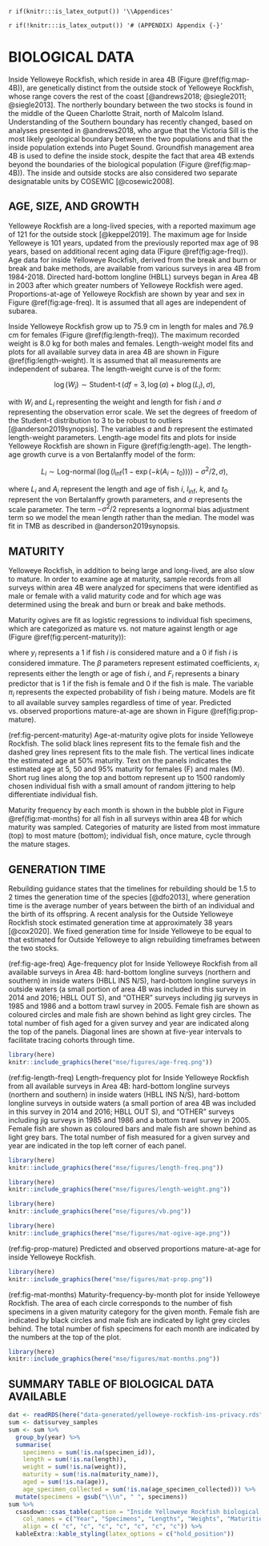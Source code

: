 \clearpage

`r if(knitr:::is_latex_output()) '\\Appendices'`

`r if(!knitr:::is_latex_output()) '# (APPENDIX) Appendix {-}'`

# BIOLOGICAL DATA {#app:biological-data}

Inside Yelloweye Rockfish, which reside in area 4B (Figure \@ref(fig:map-4B)), are genetically distinct from the outside stock of Yelloweye Rockfish, whose range covers the rest of the coast [@andrews2018; @siegle2011; @siegle2013]. The northerly boundary between the two stocks is found in the middle of the Queen Charlotte Strait, north of Malcolm Island. Understanding of the Southern boundary has recently changed, based on analyses presented in @andrews2018, who argue that the Victoria Sill is the most likely geological boundary between the two populations and that the inside population extends into Puget Sound. Groundfish management area 4B is used to define the inside stock, despite the fact that area 4B extends beyond the boundaries of the biological population (Figure \@ref(fig:map-4B)). The inside and outside stocks are also considered two separate designatable units by COSEWIC [@cosewic2008].

## AGE, SIZE, AND GROWTH {#sec:growth}

Yelloweye Rockfish are a long-lived species, with a reported maximum age of 121 for the outside stock [@keppel2019]. The maximum age for Inside Yelloweye is 101 years, updated from the previously reported max age of 98 years, based on additional recent aging data (Figure \@ref(fig:age-freq)). 
Age data for inside Yelloweye Rockfish, derived from the break and burn or break and bake methods, are available from various surveys in area 4B from 1984-2018.
Directed hard-bottom longline (HBLL) surveys began in Area 4B in 2003 after which greater numbers of Yelloweye Rockfish were aged.
Proportions-at-age of Yelloweye Rockfish are shown by year and sex in Figure \@ref(fig:age-freq). It is assumed that all ages are independent of subarea.

Inside Yelloweye Rockfish grow up to 75.9 cm in length for males and 76.9 cm for females (Figure \@ref(fig:length-freq)). The maximum recorded weight is 8.0 kg for both males and females. Length-weight model fits and plots for all available survey data in area 4B are shown in Figure \@ref(fig:length-weight). It is assumed that all measurements are independent of subarea. The length-weight curve is of the form:

$$
\log (W_i) \sim \operatorname{Student-t}(df = 3, \log(a) + b \log(L_i), \sigma),
$$

with $W_i$ and $L_i$ representing the weight and length for fish $i$ and $\sigma$ representing the observation error scale.
We set the degrees of freedom of the Student-t distribution to 3 to be robust to outliers [@anderson2019synopsis].
The variables $a$ and $b$ represent the estimated length-weight parameters.
Length-age model fits and plots for inside Yelloweye Rockfish are shown in Figure \@ref(fig:length-age). The length-age growth curve is a von Bertalanffy model of the form:

$$
L_i \sim \operatorname{Log-normal}
\left( \log(l_\mathrm{inf} (1 - \exp(-k (A_i - t_0)))) -
\sigma^2 / 2, \sigma \right),
$$

where $L_i$ and $A_i$ represent the length and age of fish $i$, $l_\mathrm{inf}$, $k$, and $t_0$ represent the von Bertalanffy growth parameters, and $\sigma$ represents the scale parameter. The term $- \sigma^2 /2$ represents a 
lognormal bias adjustment term so we model the mean length rather than the median.
The model was fit in TMB as described in @anderson2019synopsis.

## MATURITY {#sec:maturity}

Yelloweye Rockfish, in addition to being large and long-lived, are also slow to mature. In order to examine age at maturity, sample records from all surveys within area 4B were analyzed for specimens that were identified as male or female with a valid maturity code and for which age was determined using the break and burn or break and bake methods. 

Maturity ogives are fit as logistic regressions to individual fish specimens, which are categorized as mature vs. not mature against length or age (Figure \@ref(fig:percent-maturity)):

\begin{align}
y_i &\sim \mathrm{Binomial}(\pi_i)\\
\mathrm{logit} \left( \pi_i \right) &= \beta_0 + \beta_1 x_i + \beta_2 F_i
\end{align}

where $y_i$ represents a 1 if fish $i$ is considered mature and a 0 if fish $i$
is considered immature. The $\beta$ parameters represent estimated coefficients,
$x_i$ represents either the length or age of fish $i$, and $F_i$ represents
a binary predictor that is 1 if the fish is female and 0 if the fish is male.
The variable $\pi_i$ represents the expected probability of fish $i$ being
mature. Models are fit to all available survey samples regardless of time of
year. Predicted vs. observed proportions mature-at-age are shown in Figure \@ref(fig:prop-mature).

(ref:fig-percent-maturity) Age-at-maturity ogive plots for inside Yelloweye Rockfish. The solid black lines represent fits to the female fish and the dashed grey lines represent fits to the male fish. The vertical lines indicate the estimated age at 50% maturity. Text on the panels indicates the estimated age at 5, 50 and 95% maturity for females (F) and males (M). Short rug lines along the top and bottom represent up to 1500 randomly chosen individual fish with a small amount of random jittering to help differentiate individual fish.

Maturity frequency by each month is shown in the bubble plot in Figure \@ref(fig:mat-months) for all fish in all surveys within area 4B for which maturity was sampled. Categories of maturity are listed from most immature (top) to most mature (bottom); individual fish, once mature, cycle through the mature stages.

## GENERATION TIME

Rebuilding guidance states that the timelines for rebuilding should be 1.5 to 2 times the generation time of the species [@dfo2013], where generation time is the average number of years between the birth of an individual and the birth of its offspring. A recent analysis for the Outside Yelloweye Rockfish stock estimated generation time at approximately 38 years [@cox2020]. We fixed generation time for Inside Yelloweye to be equal to that estimated for Outside Yelloweye to align rebuilding timeframes between the two stocks.  


\clearpage

(ref:fig-age-freq) Age-frequency plot for Inside Yelloweye Rockfish from all available surveys in Area 4B: hard-bottom 
longline surveys (northern and southern) in inside waters (HBLL INS N/S), hard-bottom longline surveys in outside waters (a small portion of area 4B was included in this survey in 2014 and 2016; HBLL OUT S), and "OTHER" surveys including jig surveys in 1985 and 1986 and a bottom trawl survey in 2005. 
Female fish are shown as coloured circles and male fish are shown behind as light grey
circles. The total number of fish aged for a given survey and year are indicated
along the top of the panels. Diagonal lines are shown at five-year intervals to
facilitate tracing cohorts through time.


```r
library(here)
knitr::include_graphics(here("mse/figures/age-freq.png"))
```

(ref:fig-length-freq) Length-frequency plot for Inside Yelloweye Rockfish from all available surveys in Area 4B: hard-bottom 
longline surveys (northern and southern) in inside waters (HBLL INS N/S), hard-bottom longline surveys in outside waters (a small portion of area 4B was included in this survey in 2014 and 2016; HBLL OUT S), and "OTHER" surveys including jig surveys in 1985 and 1986 and a bottom trawl survey in 2005. Female fish are shown as coloured bars and male fish are shown behind as light grey bars. The total number of fish measured for a given survey and year are indicated in the top left corner of each panel.


```r
library(here)
knitr::include_graphics(here("mse/figures/length-freq.png"))
```

```r
library(here)
knitr::include_graphics(here("mse/figures/length-weight.png"))
```

```r
library(here)
knitr::include_graphics(here("mse/figures/vb.png"))
```

```r
library(here)
knitr::include_graphics(here("mse/figures/mat-ogive-age.png"))
```

(ref:fig-prop-mature) Predicted and observed proportions mature-at-age for inside Yelloweye Rockfish.

```r
library(here)
knitr::include_graphics(here("mse/figures/mat-prop.png"))
```

(ref:fig-mat-months)   Maturity-frequency-by-month plot for inside Yelloweye Rockfish. The area of each circle corresponds to the number of fish specimens in a given maturity category for the given month. Female fish are indicated by black circles and male fish are indicated by light grey circles behind. The total number of fish specimens for each month are indicated by the numbers at the top of the plot.

```r
library(here)
knitr::include_graphics(here("mse/figures/mat-months.png"))
```

\clearpage

## SUMMARY TABLE OF BIOLOGICAL DATA AVAILABLE

```r
dat <- readRDS(here("data-generated/yelloweye-rockfish-ins-privacy.rds"))
sum <- dat$survey_samples  
sum <- sum %>%
  group_by(year) %>%
  summarise(
    specimens = sum(!is.na(specimen_id)),
    length = sum(!is.na(length)),
    weight = sum(!is.na(weight)),
    maturity = sum(!is.na(maturity_name)),
    aged = sum(!is.na(age)),
    age_specimen_collected = sum(!is.na(age_specimen_collected))) %>%
  mutate(specimens = gsub("\\\n", " ", specimens))
sum %>%
  csasdown::csas_table(caption = "Inside Yelloweye Rockfish biological data.",
    col_names = c("Year", "Specimens", "Lengths", "Weights", "Maturities", "Ages", "Age specimen collected"),
    align = c( "c", "c", "c", "c", "c", "c", "c")) %>%
  kableExtra::kable_styling(latex_options = c("hold_position"))
```

\clearpage
